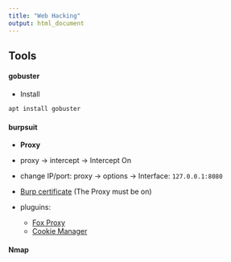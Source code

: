 ```yaml
---
title: "Web Hacking"
output: html_document
---
```


## **Tools**
#### **gobuster**

- Install
```r 
apt install gobuster
```

#### **burpsuit**

- **Proxy**

- proxy -> intercept -> Intercept On

- change IP/port: proxy -> options -> Interface: ``127.0.0.1:8080``

- [Burp certificate](http://burp) (The Proxy must be on) 

- pluguins: 
  - [Fox Proxy](/https://addons.mozilla.org/en-US/firefox/addon/foxyproxy-standard/)
  - [Cookie Manager](https://addons.mozilla.org/en-US/firefox/addon/a-cookie-manager/)
  
#### **Nmap**


